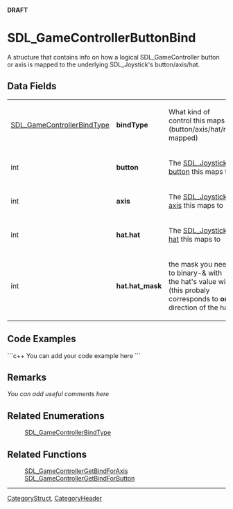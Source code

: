 <span color="red">'''DRAFT'''</span>

<!-- #*^*^*^*^*See http://wiki.libsdl.org/moin.cgi/SGStructures for details on editing this page*^*^*^*^* -->


= SDL_GameControllerButtonBind =
A structure that contains info on how a logical SDL_GameController button or axis is mapped to the underlying SDL_Joystick's button/axis/hat.




== Data Fields ==
{|
|[[SDL_GameControllerBindType]]
|'''bindType'''
|What kind of control this maps to (button/axis/hat/not mapped)
|-
|int
|'''button'''
|The [[SDL_JoystickGetButton|SDL_Joystick button]] this maps to
|-
|int
|'''axis'''
|The [[SDL_JoystickGetAxis|SDL_Joystick axis]] this maps to
|-
|int
|'''hat.hat'''
|The [[SDL_JoystickGetHat|SDL_Joystick hat]] this maps to
|-
|int
|'''hat.hat_mask'''
|the mask you need to binary-& with the hat's value with (this probaly corresponds to '''one''' direction of the hat)
|}

== Code Examples ==
```c++
You can add your code example here
```

<!-- #Leave this section as-is unless you have a code example to put in.  In that case, replace You can add your code example here with your code example following the Style Guide instructions.  Leave the rest of the markup alone and delete this comment. -->


== Remarks ==
''You can add useful comments here''

<!-- #Leave this section as-is unless you have a remark to put in.  In that case, replace ''You can add useful comments here'' with your remark(s) following the Style Guide instructions.  Leave the rest of the markup alone and delete this comment. -->


== Related Enumerations ==
:[[SDL_GameControllerBindType]]

== Related Functions ==
:[[SDL_GameControllerGetBindForAxis]]
:[[SDL_GameControllerGetBindForButton]]

----
[[CategoryStruct]], [[CategoryHeader]]
<!-- #See the Style Guide for instructions on editing the footer. -->
